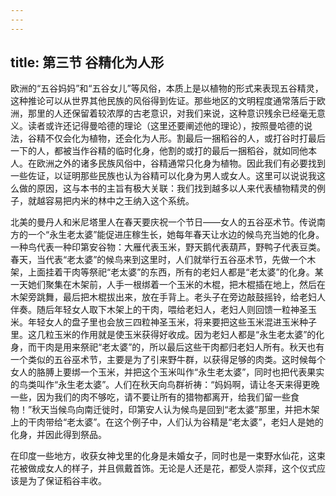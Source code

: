 ```yaml
---
---
---
```

title: 第三节 谷精化为人形
---




欧洲的“五谷妈妈”和“五谷女儿”等风俗，本质上是以植物的形式来表现五谷精灵，这种推论可以从世界其他民族的风俗得到佐证。那些地区的文明程度通常落后于欧洲，那里的人还保留着较浓厚的古老意识，对我们来说，这种意识残余已经毫无意义。读者或许还记得曼哈德的理论（这里还要阐述他的理论），按照曼哈德的说法，谷精不仅会化为植物，还会化为人形。割最后一捆稻谷的人，或打谷时打最后一下的人，都被当作谷精的临时化身，他割的或打的最后一捆稻谷，就如同他本人。在欧洲之外的诸多民族风俗中，谷精通常只化身为植物。因此我们有必要找到一些佐证，以证明那些民族也认为谷精可以化身为男人或女人。这里可以说说我这么做的原因，这与本书的主旨有极大关联：我们找到越多以人来代表植物精灵的例子，就越容易把内米的林中之王纳入这个系统。

北美的曼丹人和米尼塔里人在春天要庆祝一个节日——女人的五谷巫术节。传说南方的一个“永生老太婆”能促进庄稼生长，她每年春天让水边的候鸟充当她的化身。一种鸟代表一种印第安谷物：大雁代表玉米，野天鹅代表葫芦，野鸭子代表豆类。春天，当代表“老太婆”的候鸟来到这里时，人们就举行五谷巫术节，先做一个木架，上面挂着干肉等祭祀“老太婆”的东西，所有的老妇人都是“老太婆”的化身。某一天她们聚集在木架前，人手一根绑着一个玉米的木棍，把木棍插在地上，然后在木架旁跳舞，最后把木棍拔出来，放在手背上。老头子在旁边敲鼓摇铃，给老妇人伴奏。随后年轻女人取下木架上的干肉，喂给老妇人，老妇人则回馈一粒神圣玉米。年轻女人的盘子里也会放三四粒神圣玉米，将来要把这些玉米混进玉米种子里。这几粒玉米的作用就是使玉米获得好收成。因为老妇人都是“永生老太婆”的化身，而干肉是用来祭祀“老太婆”的，所以最后这些干肉都归老妇人所有。秋天也有一个类似的五谷巫术节，主要是为了引来野牛群，以获得足够的肉类。这时候每个女人的胳膊上要绑一个玉米，并把这个玉米叫作“永生老太婆”，同时也把代表果实的鸟类叫作“永生老太婆”。人们在秋天向鸟群祈祷：“妈妈啊，请让冬天来得更晚一些，因为我们的肉不够吃，请不要让所有的猎物都离开，给我们留一些食物！”秋天当候鸟向南迁徙时，印第安人认为候鸟是回到“老太婆”那里，并把木架上的干肉带给“老太婆”。在这个例子中，人们认为谷精是“老太婆”，老妇人是她的化身，并因此得到祭品。

在印度一些地方，收获女神戈里的化身是未婚女子，同时也是一束野水仙花，这束花被做成女人的样子，并且佩戴首饰。无论是人还是花，都受人崇拜，这个仪式应该是为了保证稻谷丰收。